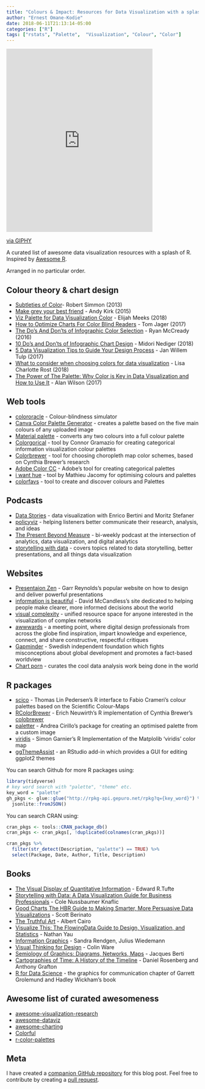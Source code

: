 ```yaml
---
title: "Colours & Impact: Resources for Data Visualization with a splash of R" 
author: "Ernest Omane-Kodie"
date: 2018-06-11T21:13:14-05:00 
categories: ["R"]
tags: ["rstats", "Palette",  "Visualization", "Colour", "Color"]
---
```


<iframe src="https://giphy.com/embed/PH8gHFw2YJPaM" width="383" height="480" frameBorder="0" class="giphy-embed" allowFullScreen></iframe><p><a href="https://giphy.com/gifs/paint-knife-palette-PH8gHFw2YJPaM">via GIPHY</a></p>

A curated list of awesome data visualization resources with a splash of R. Inspired by [Awesome R](https://awesome-r.com/). 

Arranged in no particular order.

## Colour theory & chart design

+ [Subtleties of Color](https://earthobservatory.nasa.gov/blogs/elegantfigures/2013/08/05/subtleties-of-color-part-1-of-6/)- Robert Simmon (2013)
+ [Make grey your best friend](http://www.visualisingdata.com/2015/01/make-grey-best-friend/) - Andy Kirk (2015)
+ [Viz Palette for Data Visualization Color](https://towardsdatascience.com/viz-palette-for-data-visualization-color-8e678d996077) - Elijah Meeks (2018)
+ [How to Optimize Charts For Color Blind Readers](https://venngage.com/blog/color-blind-friendly-palette/) - Tom Jager (2017)
+ [The Do's And Don'ts of Infographic Color Selection](https://venngage.com/blog/infographic-design-the-dos-and-donts-of-color-selection/) - Ryan McCready (2016)
+ [10 Do's and Don'ts of Infographic Chart Design](https://venngage.com/blog/chart-design/) - Midori Nediger (2018)
+ [5 Data Visualization Tips to Guide Your Design Process](https://venngage.com/blog/data-visualization-tips/) -  Jan Willem Tulp (2017)
+ [What to consider when choosing colors for data visualization](https://blog.datawrapper.de/colors/) - Lisa Charlotte Rost (2018)
+ [The Power of The Palette: Why Color is Key in Data Visualization and How to Use It](https://theblog.adobe.com/the-power-of-the-palette-why-color-is-key-in-data-visualization-and-how-to-use-it/) - Alan Wilson (2017)

## Web tools

+ [colororacle](http://colororacle.org/usage.html) - Colour-blindness simulator
+ [Canva Color Palette Generator](https://www.canva.com/color-palette/) - creates a palette based on the five main colours of any uploaded image
+ [Material palette](https://www.materialpalette.com/) - converts any two colours into a full colour palette  
+ [Colorgorical](http://vrl.cs.brown.edu/color) - tool by Connor Gramazio for creating categorical information visualization colour palettes
+ [Colorbrewer](http://colorbrewer2.org/#type=sequential&scheme=BuGn&n=3) - tool for choosing choropleth map color schemes, based on Cynthia Brewer's research
+ [Adobe Color CC ](https://color.adobe.com/create/color-wheel/) - Adobe's tool for creating categorical palettes
+ [i want hue](http://tools.medialab.sciences-po.fr/iwanthue/) - tool by Mathieu Jacomy for optimising colours and palettes 
+ [colorfavs](http://www.colorfavs.com) - tool to create and discover colours and Palettes


## Podcasts

+ [Data Stories](http://datastori.es/) - data visualization with Enrico Bertini and Moritz Stefaner 
+ [policyviz](https://policyviz.com/podcast/) - helping listeners better communicate their research, analysis, and ideas
+ [The Present Beyond Measure](http://leapica.com/podcast/) - bi-weekly podcast at the intersection of analytics, data visualization, and digital analytics
+ [storytelling with data](http://www.storytellingwithdata.com/podcast/) - covers topics related to data storytelling, better presentations, and all things data visualization

## Websites

+ [Presentaion Zen](http://www.presentationzen.com) - Garr Reynolds's popular website on how to design and deliver powerful presentations
+ [information is beautiful](https://informationisbeautiful.net) -  David McCandless's site dedicated to helping people make clearer, more informed decisions about the world
+ [visual complexity](http://www.visualcomplexity.com/vc/) - unified resource space for anyone interested in the visualization of complex networks
+ [awwwards](https://www.awwwards.com/websites/data-visualization/) - a meeting point, where digital design professionals from across the globe find inspiration, impart knowledge and experience, connect, and share constructive, respectful critiques
+ [Gapminder](https://www.gapminder.org) - Swedish independent foundation which fights misconceptions about global development and promotes a fact-based worldview
+ [Chart porn](http://chartporn.org/) - curates the cool data analysis work being done in the world

## R packages 

+ [scico](https://github.com/thomasp85/scico) - Thomas Lin Pedersen's R interface to Fabio Crameri's colour palettes based on the Scientific Colour-Maps
+ [RColorBrewer](https://cran.r-project.org/web/packages/RColorBrewer/index.html) - Erich Neuwirth's R implementation of Cynthia Brewer's [colobrewer](http://colorbrewer2.org)
+ [paletter](https://github.com/AndreaCirilloAC/paletter) - Andrea Cirillo's package for creating an optimised palette from a custom image
+ [viridis](https://github.com/sjmgarnier/viridis) - Simon Garnier's R Implementation of the Matplolib 'viridis' color map
+ [ggThemeAssist](https://github.com/calligross/ggthemeassist) - an RStudio add-in which provides a GUI for editing ggplot2 themes

You can search Github for more R packages using:
```r
library(tidyverse)
# key word search with "palette", "theme" etc.
key_word = "palette"
gh_pkgs <- glue::glue("http://rpkg-api.gepuro.net/rpkg?q={key_word}") %>% 
  jsonlite::fromJSON() 
```

You can search CRAN using:
```r
cran_pkgs <- tools::CRAN_package_db()
cran_pkgs <- cran_pkgs[, !duplicated(colnames(cran_pkgs))]

cran_pkgs %>% 
  filter(str_detect(Description, "palette") == TRUE) %>% 
  select(Package, Date, Author, Title, Description)
```


## Books 

+ [The Visual Display of Quantitative Information](https://www.amazon.co.uk/Visual-Display-Quantitative-Information/dp/0961392142) - Edward R.Tufte
+ [Storytelling with Data: A Data Visualization Guide for Business Professionals](https://www.amazon.co.uk/Storytelling-Data-Visualization-Business-Professionals/dp/1119002257) - Cole Nussbaumer Knaflic 
+ [Good Charts The HBR Guide to Making Smarter, More Persuasive Data Visualizations](https://www.amazon.co.uk/Good-Charts-Smarter-Persuasive-Visualizations-ebook/dp/B01BO6QM9Q/ref=tmm_kin_swatch_0?_encoding=UTF8&qid=&sr=) - Scott Berinato 
+ [The Truthful Art](https://www.amazon.co.uk/Truthful-Art-Data-Charts-Communication-ebook/dp/B01BLN09U0/ref=pd_sim_351_5?_encoding=UTF8&psc=1&refRID=3N1YB3PRH0ANZDT42K56) - Albert Cairo
+ [Visualize This: The FlowingData Guide to Design, Visualization, and Statistics](https://www.amazon.co.uk/Visualize-This-FlowingData-Visualization-Statistics-ebook/dp/B005CCT19M/ref=tmm_kin_swatch_0?_encoding=UTF8&qid=&sr=) - Nathan Yau
+ [Information Graphics](https://www.amazon.co.uk/Information-Graphics-Sandra-Rendgen/dp/3836528797) - Sandra Rendgen, Julius Wiedemann
+ [Visual Thinking for Design](https://www.amazon.co.uk/Visual-Thinking-Kaufmann-Interactive-Technologies-ebook/dp/B006NVY448/ref=tmm_kin_swatch_0?_encoding=UTF8&qid=&sr=) - Colin Ware
+ [Semiology of Graphics: Diagrams, Networks, Maps](https://www.amazon.co.uk/Semiology-Graphics-Diagrams-Networks-Maps/dp/1589482611) - Jacques Berti
+ [Cartographies of Time: A History of the Timeline](https://www.amazon.co.uk/dp/B00E8W7NGA/ref=dp-kindle-redirect?_encoding=UTF8&btkr=1) - Daniel Rosenberg and Anthony Grafton 
+ [R for Data Science](http://r4ds.had.co.nz/graphics-for-communication.html) - the graphics for communication chapter of Garrett Grolemund and Hadley Wickham's book

## Awesome list of curated awesomeness

+ [awesome-visualization-research](https://github.com/mathisonian/awesome-visualization-research)
+ [awesome-dataviz](https://github.com/fasouto/awesome-dataviz)
+ [awesome-charting](https://github.com/zingchart/awesome-charting)
+ [Colorful](https://github.com/Siddharth11/Colorful)
+ [r-color-palettes](https://github.com/EmilHvitfeldt/r-color-palettes)

## Meta

I have created a [companion GitHub repository](https://github.com/eokodie/colours-and-impact) for this blog post. Feel free to contribute by creating a [pull request](https://github.com/eokodie/colours-and-impact/pulls). 
